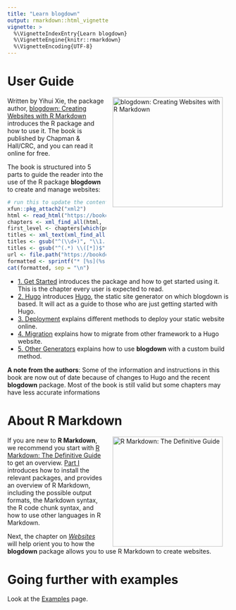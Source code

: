 ```yaml
---
title: "Learn blogdown"
output: rmarkdown::html_vignette
vignette: >
  %\VignetteIndexEntry{Learn blogdown}
  %\VignetteEngine{knitr::rmarkdown}
  %\VignetteEncoding{UTF-8}
---
```


# User Guide

<a href="https://bookdown.org/yihui/blogdown/"><img src="https://bookdown.org/yihui/blogdown/images/cover.png" alt="blogdown: Creating Websites with R Markdown" width="250" style="padding: 0 15px; float: right;"/></a>

Written by Yihui Xie, the package author, [blogdown: Creating Websites with R Markdown](https://bookdown.org/yihui/bookdown/) introduces the R package and how to use it. The book is published by Chapman & Hall/CRC, and you can read it online for free.

The book is structured into 5 parts to guide the reader into the use of the R package **blogdown** to create and manage websites: 

```r
# run this to update the content below
xfun::pkg_attach2("xml2")
html <- read_html("https://bookdown.org/yihui/blogdown/")
chapters <- xml_find_all(html, "//li[@class='chapter']")
first_level <- chapters[which(purrr::map_lgl(xml_attr(chapters, 'data-level'), ~ grepl('^\\d+$', .x)))]
titles <- xml_text(xml_find_all(first_level, "a"))
titles <- gsub("^(\\d+)", "\\1.", titles)
titles <- gsub("^(.*) \\([*])$", "\\1", titles)
url <- file.path("https://bookdown.org/yihui/blogdown", xml_attr(first_level, "data-path"))
formatted <- sprintf("* [%s](%s)", titles, url)
cat(formatted, sep = "\n")
```


* [1. Get Started](https://bookdown.org/yihui/blogdown/get-started.html) introduces the package and how to get started using it. This is the chapter every user is expected to read.
* [2. Hugo](https://bookdown.org/yihui/blogdown/hugo.html) introduces [Hugo](https://gohugo.io), the static site generator on which blogdown is based. It will act as a guide to those who are just getting started with Hugo.
* [3. Deployment](https://bookdown.org/yihui/blogdown/deployment.html) explains different methods to deploy your static website online.
* [4. Migration](https://bookdown.org/yihui/blogdown/migration.html) explains how to migrate from other framework to a Hugo website.
* [5. Other Generators](https://bookdown.org/yihui/blogdown/other-generators.html) explains how to use **blogdown** with a custom build method.


**A note from the authors**: Some of the information and instructions in this book are now out of date because of changes to Hugo and the recent  **blogdown** package. Most of the book is still valid but some chapters may have less accurate informations

# About R Markdown

<a href="https://bookdown.org/yihui/rmarkdown/"><img src="https://bookdown.org/yihui/rmarkdown/images/cover.png" alt="R Markdown: The Definitive Guide" width="250" style="padding: 0 15px; float: right;"/></a>

If you are new to **R Markdown**, we recommend you start with [R Markdown: The Definitive Guide](https://bookdown.org/yihui/rmarkdown/) to get an overview. [Part I](https://bookdown.org/yihui/rmarkdown/installation.html) introduces how to install the relevant packages, and provides an overview of R Markdown, including the possible output formats, the Markdown syntax, the R code chunk syntax, and how to use other languages in R Markdown.

Next, the chapter on [_Websites_](https://bookdown.org/yihui/rmarkdown/websites.html) will help orient you to how the **blogdown** package allows you to use R Markdown to create websites. 

# Going further with examples

Look at the [Examples](articles/articles/examples.Rmd) page.
